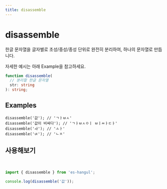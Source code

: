 ```yaml
---
title: disassemble
---
```



# disassemble

한글 문자열을 글자별로 초성/중성/종성 단위로 완전히 분리하여, 하나의 문자열로 만듭니다.

자세한 예시는 아래 Example을 참고하세요.

```typescript
function disassemble(
  // 분리할 한글 문자열
  str: string
): string;
```

## Examples

```tsx
disassemble('값'); // 'ㄱㅏㅂㅅ'
disassemble('값이 비싸다'); // 'ㄱㅏㅂㅅㅇㅣ ㅂㅣㅆㅏㄷㅏ'
disassemble('ㅘ'); // 'ㅗㅏ'
disassemble('ㄵ'); // 'ㄴㅈ'
```

## 사용해보기

<br />

<Sandpack>

```ts index.ts
import { disassemble } from 'es-hangul';

console.log(disassemble('값'));
```

</Sandpack>
